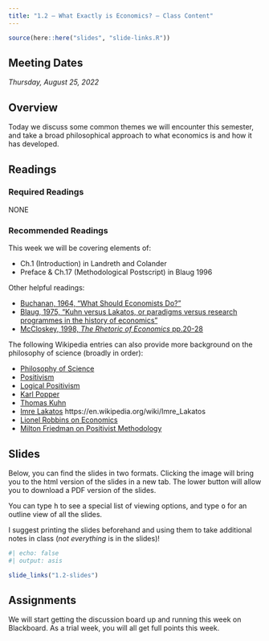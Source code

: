 ```yaml
---
title: "1.2 — What Exactly is Economics? — Class Content"
---
```


```r
source(here::here("slides", "slide-links.R"))
```

::: {.callout-note appearance=minimal}
# Meeting Dates
*Thursday, August 25, 2022*
:::

## <i class="fas fa-info-circle fa-lg"></i> Overview

Today we discuss some common themes we will encounter this semester, and take a broad philosophical approach to what economics is and how it has developed.

## <i class="fas fa-book-reader fa-lg"></i> Readings

### Required Readings

NONE

### Recommended Readings

This week we will be covering elements of:

- <i class="fas fas fa-book"></i> Ch.1 (Introduction) in Landreth and Colander
- <i class="fas fas fa-book"></i> Preface & Ch.17 (Methodological Postscript) in Blaug 1996 

Other helpful readings:

- [<i class="fas fa-file-pdf"></i> Buchanan, 1964, “What Should Economists Do?”](/files/readings/Buchanan-1964.pdf)
- [<i class="fas fa-file-pdf"></i> Blaug, 1975, "Kuhn versus Lakatos, or paradigms versus research programmes in the history of economics"](/files/readings/Blaug-1975.pdf)
- [<i class="fas fa-file-pdf"></i> McCloskey, 1998, *The Rhetoric of Economics* pp.20-28](/files/readings/McCloskey-1998.pdf)

The following Wikipedia entries can also provide more background on the philosophy of science (broadly in order):

- [<i class="fab fa-wikipedia-w"></i> Philosophy of Science](https://en.wikipedia.org/wiki/Philosophy_of_science)
- [<i class="fab fa-wikipedia-w"></i> Positivism](http://en.wikipedia.org/wiki/Positivism)
- [<i class="fab fa-wikipedia-w"></i> Logical Positivism](https://en.wikipedia.org/wiki/Logical_positivism)
- [<i class="fab fa-wikipedia-w"></i> Karl Popper](https://en.wikipedia.org/wiki/Karl_Popper)
- [<i class="fab fa-wikipedia-w"></i> Thomas Kuhn](https://en.wikipedia.org/wiki/Thomas_Kuhn)
- [<i class="fab fa-wikipedia-w"></i> Imre Lakatos](https://en.wikipedia.org/wiki/Imre_Lakatos)
https://en.wikipedia.org/wiki/Imre_Lakatos
- [<i class="fab fa-wikipedia-w"></i> Lionel Robbins on Economics](https://en.wikipedia.org/wiki/An_Essay_on_the_Nature_and_Significance_of_Economic_Science)
- [<i class="fab fa-wikipedia-w"></i> Milton Friedman on Positivist Methodology](https://en.wikipedia.org/wiki/Essays_in_Positive_Economics)

## <i class="fas fa-chalkboard-teacher"></i> Slides

Below, you can find the slides in two formats. Clicking the image will bring you to the html version of the slides in a new tab. The lower button will allow you to download a PDF version of the slides. 

::: callout-tip
You can type <kbd>h</kbd> to see a special list of viewing options, and type <kbd>o</kbd> for an outline view of all the slides.
:::

I suggest printing the slides beforehand and using them to take additional notes in class (*not everything* is in the slides)!

```r
#| echo: false
#| output: asis

slide_links("1.2-slides")
```

## <i class="fas fa-laptop-code"></i> Assignments

We will start getting the discussion board up and running this week on Blackboard. As a trial week, you will all get full points this week.